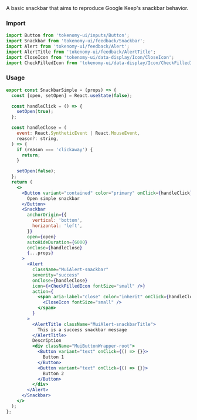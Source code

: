 
<Title>Simple snackbars</Title>
<Subtitle>
  A basic snackbar that aims to reproduce Google Keep's snackbar behavior.
</Subtitle>

### Import

```jsx
import Button from 'tokenomy-ui/inputs/Button';
import Snackbar from 'tokenomy-ui/feedback/Snackbar';
import Alert from 'tokenomy-ui/feedback/Alert';
import AlertTitle from 'tokenomy-ui/feedback/AlertTitle';
import CloseIcon from 'tokenomy-ui/data-display/Icon/CloseIcon';
import CheckFilledIcon from 'tokenomy-ui/data-display/Icon/CheckFilledIcon';
```

### Usage

<SnackbarSimple />

```jsx
export const SnackbarSimple = (props) => {
  const [open, setOpen] = React.useState(false);

  const handleClick = () => {
    setOpen(true);
  };

  const handleClose = (
    event: React.SyntheticEvent | React.MouseEvent,
    reason?: string,
  ) => {
    if (reason === 'clickaway') {
      return;
    }

    setOpen(false);
  };
  return (
    <>
      <Button variant="contained" color="primary" onClick={handleClick}>
        Open simple snackbar
      </Button>
      <Snackbar
        anchorOrigin={{
          vertical: 'bottom',
          horizontal: 'left',
        }}
        open={open}
        autoHideDuration={6000}
        onClose={handleClose}
        {...props}
      >
        <Alert
          className="MuiAlert-snackbar"
          severity="success"
          onClose={handleClose}
          icon={<CheckFilledIcon fontSize="small" />}
          action={
            <span aria-label="close" color="inherit" onClick={handleClose}>
              <CloseIcon fontSize="small" />
            </span>
          }
        >
          <AlertTitle className="MuiAlert-snackbarTitle">
            This is a success snackbar message
          </AlertTitle>
          Description
          <div className="MuiButtonWrapper-root">
            <Button variant="text" onClick={() => {}}>
              Button 1
            </Button>
            <Button variant="text" onClick={() => {}}>
              Button 2
            </Button>
          </div>
        </Alert>
      </Snackbar>
    </>
  );
};
```
